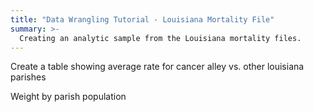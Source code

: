 ```yaml
---
title: "Data Wrangling Tutorial - Louisiana Mortality File"
summary: >-
  Creating an analytic sample from the Louisiana mortality files. 
---
```


Create a table showing average rate for cancer alley vs. other louisiana parishes

Weight by parish population